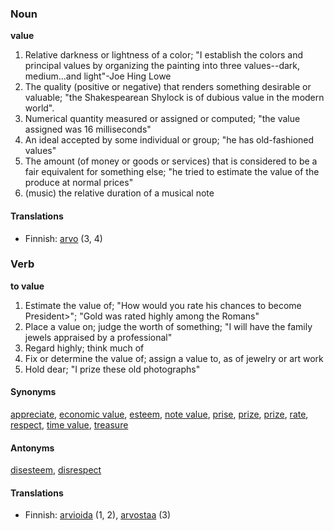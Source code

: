 ===Noun===
'''value'''
#Relative darkness or lightness of a color; "I establish the colors and principal values by organizing the painting into three values--dark, medium...and light"-Joe Hing Lowe
#The quality (positive or negative) that renders something desirable or valuable; "the Shakespearean Shylock is of dubious value in the modern world".
#Numerical quantity measured or assigned or computed; "the value assigned was 16 milliseconds" 
#An ideal accepted by some individual or group; "he has old-fashioned values"
#The amount (of money or goods or services) that is considered to be a fair equivalent for something else; "he tried to estimate the value of the produce at normal prices" 
#(music) the relative duration of a musical note 

====Translations====
*Finnish: [[arvo]] (3, 4)

===Verb===
'''to value'''
#Estimate the value of; "How would you rate his chances to become President>"; "Gold was rated highly among the Romans" 
#Place a value on; judge the worth of something; "I will have the family jewels appraised by a professional" 
#Regard highly; think much of 
#Fix or determine the value of; assign a value to, as of jewelry or art work 
#Hold dear; "I prize these old photographs" 

====Synonyms====

[[appreciate]], [[economic value]], [[esteem]], [[note value]], [[prise]], [[prize]], [[prize]], [[rate]], [[respect]], [[time value]], [[treasure]]

====Antonyms====

[[disesteem]], [[disrespect]]

====Translations====
*Finnish: [[arvioida]] (1, 2), [[arvostaa]] (3)
